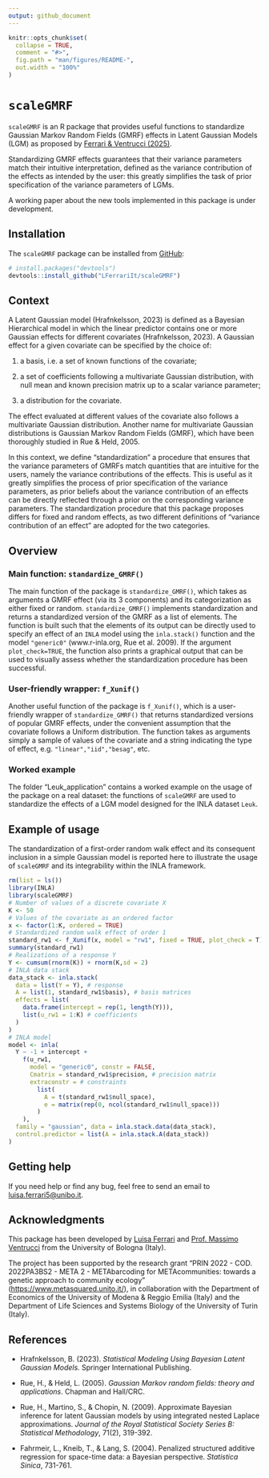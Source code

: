 ```yaml
---
output: github_document
---
```


<!-- README.md is generated from README.Rmd. Please edit that file -->

```r
knitr::opts_chunk$set(
  collapse = TRUE,
  comment = "#>",
  fig.path = "man/figures/README-",
  out.width = "100%"
)
```

# `scaleGMRF`

<!-- badges: start -->

<!-- badges: end -->

`scaleGMRF` is an R package that provides useful functions to standardize Gaussian Markov Random Fields (GMRF) effects in Latent Gaussian Models (LGM) as proposed by  [Ferrari & Ventrucci (2025)](https://arxiv.org/abs/2501.16057).

Standardizing GMRF effects guarantees that their variance parameters match their intuitive interpretation, defined as the variance contribution of the effects as intended by the user: this greatly simplifies the task of prior specification of the variance parameters of LGMs.

A working paper about the new tools implemented in this package is under development.

## Installation

The `scaleGMRF` package can be installed from [GitHub](https://github.com/):

``` r
# install.packages("devtools")
devtools::install_github("LFerrariIt/scaleGMRF")
```

## Context

A Latent Gaussian model (Hrafnkelsson, 2023) is defined as a Bayesian Hierarchical model in which the linear predictor contains one or more Gaussian effects for different covariates (Hrafnkelsson, 2023). A Gaussian effect for a given covariate can be specified by the choice of:

1.  a basis, i.e. a set of known functions of the covariate;

2.  a set of coefficients following a multivariate Gaussian distribution, with null mean and known precision matrix up to a scalar variance parameter;

3.  a distribution for the covariate.

The effect evaluated at different values of the covariate also follows a multivariate Gaussian distribution. Another name for multivariate Gaussian distributions is Gaussian Markov Random Fields (GMRF), which have been thoroughly studied in Rue & Held, 2005.

In this context, we define "standardization" a procedure that ensures that the variance parameters of GMRFs match quantities that are intuitive for the users, namely the variance contributions of the effects. This is useful as it greatly simplifies the process of prior specification of the variance parameters, as prior beliefs about the variance contribution of an effects can be directly reflected through a prior on the corresponding variance parameters. The standardization procedure that this package proposes differs for fixed and random effects, as two different definitions of "variance contribution of an effect" are adopted for the two categories.

## Overview

### Main function: `standardize_GMRF()`

The main function of the package is `standardize_GMRF()`, which takes as arguments a GMRF effect (via its 3 components) and its categorization as either fixed or random. `standardize_GMRF()` implements standardization and returns a standardized version of the GMRF as a list of elements. The function is built such that the elements of its output can be directly used to specify an effect of an `INLA` model using the `inla.stack()` function and the model `"generic0"` (www.r-inla.org, Rue et al. 2009). If the argument `plot_check=TRUE`, the function also prints a graphical output that can be used to visually assess whether the standardization procedure has been successful.

<!-- The design and usage of `standardize_GMRF()` are thoroughly discussed in `vignette("standardization", package = "scaleGMRF")`. -->

### User-friendly wrapper: `f_Xunif()`

Another useful function of the package is `f_Xunif()`, which is a user-friendly wrapper of `standardize_GMRF()` that returns standardized versions of popular GMRF effects, under the convenient assumption that the covariate follows a Uniform distribution. The function takes as arguments simply a sample of values of the covariate and a string indicating the type of effect, e.g. `"linear","iid","besag"`, etc. 

<!-- More details about the function and the list of effects implemented in `f_Xunif()` can be found in `vignette("f_Xunif", package = "scaleGMRF")`.-->

<!--### Modified P-Splines

An important class of effects implemented in the `f_Xunif()` function are the P-Spline effects, which are popularly used in LGMs (Fahrmeir et al. 2004). Applying the standardization procedure to these effects require a slight modification of the precision matrices traditionally used for their specification. The motivation and the design of this modified version of P-Splines is presented in `vignette("psplines", package = "scaleGMRF")`.---->

### Worked example

The folder "Leuk_application" contains a worked example on the usage of the package on a real dataset: the functions of `scaleGMRF` are used to standardize the effects of a LGM model designed for the INLA dataset `Leuk`. <!--The folder contains both a commented `.R` script file and a `.Rmd` walk-through version.---->

## Example of usage

The standardization of a first-order random walk effect and its consequent inclusion in a simple Gaussian model is reported here to illustrate the usage of `scaleGMRF` and its integrability within the INLA framework.

```r
rm(list = ls())
library(INLA)
library(scaleGMRF)
# Number of values of a discrete covariate X
K <- 50
# Values of the covariate as an ordered factor
x <- factor(1:K, ordered = TRUE)
# Standardized random walk effect of order 1
standard_rw1 <- f_Xunif(x, model = "rw1", fixed = TRUE, plot_check = T)
summary(standard_rw1)
# Realizations of a response Y
Y <- cumsum(rnorm(K)) + rnorm(K,sd = 2)
# INLA data stack
data_stack <- inla.stack(
  data = list(Y = Y), # response
  A = list(1, standard_rw1$basis), # basis matrices
  effects = list(
    data.frame(intercept = rep(1, length(Y))),
    list(u_rw1 = 1:K) # coefficients
  )
)
# INLA model
model <- inla(
  Y ~ -1 + intercept +
    f(u_rw1,
      model = "generic0", constr = FALSE,
      Cmatrix = standard_rw1$precision, # precision matrix
      extraconstr = # constraints
        list(
          A = t(standard_rw1$null_space),
          e = matrix(rep(0, ncol(standard_rw1$null_space)))
        )
    ),
  family = "gaussian", data = inla.stack.data(data_stack),
  control.predictor = list(A = inla.stack.A(data_stack))
)
```

<!-- ----# Plot of response, real random walk process, and estimated one
plot(as.numeric(x),Y)
lines(as.numeric(x),real_rw1_process)
lines(as.numeric(x),
      model$summary.fixed$mean+model$summary.random$u_rw1$mean,col=2) -->

## Getting help

If you need help or find any bug, feel free to send an email to [luisa.ferrari5\@unibo.it](mailto:luisa.ferrari5@unibo.it){.email}.

## Acknowledgments

This package has been developed by [Luisa Ferrari](https://www.unibo.it/sitoweb/luisa.ferrari5/en) and [Prof. Massimo Ventrucci](https://www.unibo.it/sitoweb/massimo.ventrucci/en) from the University of Bologna (Italy).

The project has been supported by the research grant "PRIN 2022 - COD. 2022PA3BS2 - META 2 - METAbarcoding for METAcommunities: towards a genetic approach to community ecology" (<https://www.metasquared.unito.it/>), in collaboration with the Department of Economics of the University of Modena & Reggio Emilia (Italy) and the Department of Life Sciences and Systems Biology of the University of Turin (Italy).

## References

-   Hrafnkelsson, B. (2023). *Statistical Modeling Using Bayesian Latent Gaussian Models.* Springer International Publishing.

-   Rue, H., & Held, L. (2005). *Gaussian Markov random fields: theory and applications*. Chapman and Hall/CRC.

-   Rue, H., Martino, S., & Chopin, N. (2009). Approximate Bayesian inference for latent Gaussian models by using integrated nested Laplace approximations. *Journal of the Royal Statistical Society Series B: Statistical Methodology*, 71(2), 319-392.

-   Fahrmeir, L., Kneib, T., & Lang, S. (2004). Penalized structured additive regression for space-time data: a Bayesian perspective. *Statistica Sinica*, 731-761.
